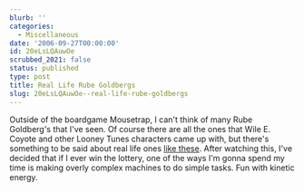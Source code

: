 ```yaml
---
blurb: ''
categories:
  - Miscellaneous
date: '2006-09-27T00:00:00'
id: 20eLsLQAuwOe
scrubbed_2021: false
status: published
type: post
title: Real Life Rube Goldbergs
slug: 20eLsLQAuwOe--real-life-rube-goldbergs
---
```


Outside of the boardgame Mousetrap, I can't think of many Rube
Goldberg's that I've seen. Of course there are all the ones that
Wile E. Coyote and other Looney Tunes characters came up with, but
there's something to be said about real life ones
[like these](http://video.google.com/videoplay?docid=3163263343187879320).
After watching this, I've decided that if I ever win the lottery,
one of the ways I'm gonna spend my time is making overly complex
machines to do simple tasks. Fun with kinetic energy.
